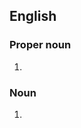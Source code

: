 ==English==

===Proper noun===
{{en-proper noun}}

# {{lb|en|Australia}} {{initialism of|[[mental health|Mental Health]] [[review|Review]] [[board|Board]]|lang=en}}

===Noun===
{{en-noun|-}}

# {{initialism of|''[[w:Mimosa tenuiflora|Mimosa hostilis]]'' [[root bark]]|lang=en}}